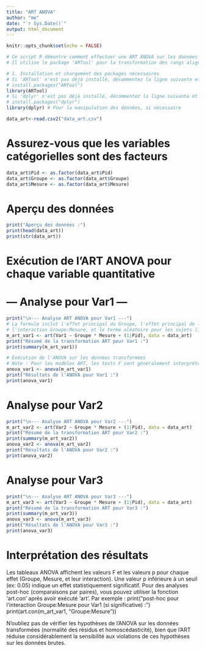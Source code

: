 ---
title: "ART ANOVA"
author: "me"
date: "`r Sys.Date()`"
output: html_document
---

```{r setup, include=FALSE}
knitr::opts_chunk$set(echo = FALSE)
```


```{r}
# Ce script R démontre comment effectuer une ART ANOVA sur les données fournies.
# Il utilise le package 'ARTool' pour la transformation des rangs alignés.

# 1. Installation et chargement des packages nécessaires
# Si 'ARTool' n'est pas déjà installé, décommentez la ligne suivante et exécutez-la :
# install.packages("ARTool")
library(ARTool)
# Si 'dplyr' n'est pas déjà installé, décommentez la ligne suivante et exécutez-la :
# install.packages("dplyr")
library(dplyr) # Pour la manipulation des données, si nécessaire
```

```{r}
data_art<-read.csv2("data_art.csv")

```

# Assurez-vous que les variables catégorielles sont des facteurs
```{r}
data_art$Pid <- as.factor(data_art$Pid)
data_art$Groupe <- as.factor(data_art$Groupe)
data_art$Mesure <- as.factor(data_art$Mesure)
```


# Aperçu des données
```{r}
print("Aperçu des données :")
print(head(data_art))
print(str(data_art))
```

# Exécution de l'ART ANOVA pour chaque variable quantitative

# --- Analyse pour Var1 ---
```{r}
print("\n--- Analyse ART ANOVA pour Var1 ---")
# La formule inclut l'effet principal du Groupe, l'effet principal de la Mesure,
# l'interaction Groupe:Mesure, et le terme aléatoire pour les sujets (1|Pid).
m_art_var1 <- art(Var1 ~ Groupe * Mesure + (1|Pid), data = data_art)
print("Résumé de la transformation ART pour Var1 :")
print(summary(m_art_var1))

# Exécution de l'ANOVA sur les données transformées
# Note : Pour les modèles ART, les tests F sont généralement interprétés.
anova_var1 <- anova(m_art_var1)
print("Résultats de l'ANOVA pour Var1 :")
print(anova_var1)
```

# Analyse pour Var2 
```{r}
print("\n--- Analyse ART ANOVA pour Var2 ---")
m_art_var2 <- art(Var2 ~ Groupe * Mesure + (1|Pid), data = data_art)
print("Résumé de la transformation ART pour Var2 :")
print(summary(m_art_var2))
anova_var2 <- anova(m_art_var2)
print("Résultats de l'ANOVA pour Var2 :")
print(anova_var2)
```

# Analyse pour Var3
```{r}
print("\n--- Analyse ART ANOVA pour Var3 ---")
m_art_var3 <- art(Var3 ~ Groupe * Mesure + (1|Pid), data = data_art)
print("Résumé de la transformation ART pour Var3 :")
print(summary(m_art_var3))
anova_var3 <- anova(m_art_var3)
print("Résultats de l'ANOVA pour Var3 :")
print(anova_var3)

```
# Interprétation des résultats
 Les tableaux ANOVA affichent les valeurs F et les valeurs p pour chaque effet
 (Groupe, Mesure, et leur interaction).
 Une valeur p inférieure à un seuil (ex: 0.05) indique un effet statistiquement significatif.
 Pour des analyses post-hoc (comparaisons par paires), vous pouvez utiliser la fonction 'art.con'
 après avoir exécuté 'art'. Par exemple :
 print("\nComparaisons post-hoc pour l'interaction Groupe:Mesure pour Var1 (si significative) :")
 print(art.con(m_art_var1, "Groupe:Mesure"))

 N'oubliez pas de vérifier les hypothèses de l'ANOVA sur les données transformées
 (normalité des résidus et homoscédasticité), bien que l'ART réduise considérablement
 la sensibilité aux violations de ces hypothèses sur les données brutes.


